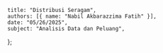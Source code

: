     title: "Distribusi Seragam",
    authors: [{ name: "Nabil Akbarazzima Fatih" }],
    date: "05/26/2025",
    subject: "Analisis Data dan Peluang",
};